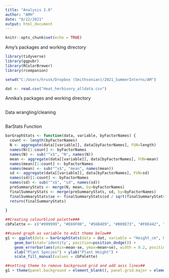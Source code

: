 ```yaml
---
title: "Analysis 2.0"
author: "AMH"
date: "8/12/2021"
output: html_document
---
```


```r
knitr::opts_chunk$set(echo = TRUE)
```


Amy's packages and working directory
```r
library(tidyverse)
library(ggpubr)
library(RColorBrewer)
library(rcompanion)

setwd("C:/Users/hrusk/Dropbox (Smithsonian)/2021_SummerInterns/AM")

dat <- read.csv("Heat_herbivory_alldata.csv")

```

Annika's packages and working directory
```r

```

Data wrangling/cleaning
```r

```

BarStats Function
```r

barGraphStats <- function(data, variable, byFactorNames) {
  count <- length(byFactorNames)
  N <- aggregate(data[[variable]], data[byFactorNames], FUN=length)
  names(N)[1:count] <- byFactorNames
  names(N) <- sub("^x$", "N", names(N))
  mean <- aggregate(data[[variable]], data[byFactorNames], FUN=mean)
  names(mean)[1:count] <- byFactorNames
  names(mean) <- sub("^x$", "mean", names(mean))
  sd <- aggregate(data[[variable]], data[byFactorNames], FUN=sd)
  names(sd)[1:count] <- byFactorNames
  names(sd) <- sub("^x$", "sd", names(sd))
  preSummaryStats <- merge(N, mean, by=byFactorNames)
  finalSummaryStats <- merge(preSummaryStats, sd, by=byFactorNames)
  finalSummaryStats$se <- finalSummaryStats$sd / sqrt(finalSummaryStats$N)
  return(finalSummaryStats)
  
}
```


```r
##Creating colourblind palette###
cbPalette <- c("#999999", "#E69F00", "#56B4E9", "#009E73", "#F0E442", "#0072B2", "#D55E00", "#CC79A7")

##saved graph as variable to edit theme below##
g1 <- ggplot(data = barGraphStats(data = dat, variable = "Height_cm", byFactorNames = c("Species", "Temperature")), aes(x=Species, y=mean, fill = Temperature)) +
    geom_bar(stat='identity', position=position_dodge()) +
    geom_errorbar(aes(ymin=mean-se, ymax=mean+se), width = 0.2, position = position_dodge(0.9)) +
    xlab("Plant Species") + ylab("Plant Height") +
    scale_fill_manual(values = cbPalette) 

##setting theme to remove background grid and add axis lines##    
g1 + theme(panel.background = element_blank(), panel.grid.major = element_blank(), panel.grid.minor = element_blank(), axis.line = element_line(colour = "black"), text = element_text(size = 24),axis.title.y = element_text(margin = margin(t = 0, r = 10, b = 0, l = 0)), axis.title.x = element_text(margin = margin(t = 10, r = 0, b = 0, l = 0)), legend.position = "none")


```

